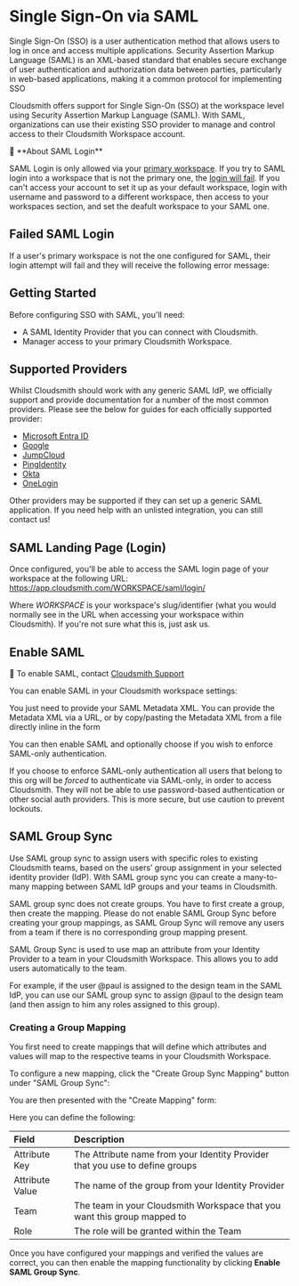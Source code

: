 
# Single Sign-On via SAML

Single Sign-On (SSO) is a user authentication method that allows users to log in once and access multiple applications. Security Assertion Markup Language (SAML) is an XML-based standard that enables secure exchange of user authentication and authorization data between parties, particularly in web-based applications, making it a common protocol for implementing SSO

Cloudsmith offers support for Single Sign-On (SSO) at the workspace level using Security Assertion Markup Language (SAML). With SAML, organizations can use their existing SSO provider to manage and control access to their Cloudsmith Workspace account.

<Note>
📘 **About SAML Login**

SAML Login is only allowed via your [primary workspace](/workspaces#primary-workspace). If you try to SAML login into a workspace that is not the primary one, the [login will fail](#failed-saml-login). If you can't access your account to set it up as your default workspace, login with username and password to a different workspace, then access to your workspaces section, and set the deafult workspace to your SAML one. 
</Note>

## Failed SAML Login

If a user's primary workspace is not the one configured for SAML, their login attempt will fail and they will receive the following error message:

<BlockImage src={SAMLnotDefaultWorkspace} alt=""></BlockImage>

## Getting Started

Before configuring SSO with SAML, you'll need:

- A SAML Identity Provider that you can connect with Cloudsmith.
- Manager access to your primary Cloudsmith Workspace.

## Supported Providers

Whilst Cloudsmith should work with any generic SAML IdP, we officially support and provide documentation for a number of the most common providers. Please see the below for guides for each officially supported provider:

- [Microsoft Entra ID](/authentication/single-sign-on-with-entra-id)
- [Google](/authentication/single-sign-on-with-google-g-suite) 
- [JumpCloud](/authentication/single-sign-on-with-jumpcloud) 
- [PingIdentity](/authentication/single-sign-on-with-pingidentity)
- [Okta](/authentication/single-sign-on-with-okta)
- [OneLogin](/authentication/single-sign-on-with-onelogin)

Other providers may be supported if they can set up a generic SAML application. If you need help with an unlisted integration, you can still contact us!

## SAML Landing Page (Login)

Once configured, you'll be able to access the SAML login page of your workspace at the following URL:  https://app.cloudsmith.com/WORKSPACE/saml/login/

Where _WORKSPACE_ is your workspace's slug/identifier (what you would normally see in the URL when accessing your workspace within Cloudsmith). If you're not sure what this is, just ask us.

## Enable SAML

<Note>📘 To enable SAML, contact [Cloudsmith Support](https://cloudsmith.com/company/contact-us)</Note>

You can enable SAML in your Cloudsmith workspace settings:

<BlockImage src={img_Saml_setup} alt="SAML Authentication Setup"></BlockImage>

You just need to provide your SAML Metadata XML.  You can provide the Metadata XML via a URL, or by copy/pasting the Metadata XML from a file directly inline in the form   

You can then enable SAML and optionally choose if you wish to enforce SAML-only authentication. 

If you choose to enforce SAML-only authentication all users that belong to this org will be _forced_ to authenticate via SAML-only, in order to access Cloudsmith. They will not be able to use password-based authentication or other social auth providers. This is more secure, but use caution to prevent lockouts.

## SAML Group Sync

Use SAML group sync to assign users with specific roles to existing Cloudsmith teams, based on the users’ group assignment in your selected identity provider (IdP). With SAML group sync you can create a many-to-many mapping between SAML IdP groups and your teams in Cloudsmith.

<Note variant="note">
  SAML group sync does not create groups. You have to first create a group, then create the mapping.
  Please do not enable SAML Group Sync before creating your group mappings, as SAML Group Sync will remove any users from a team if there is no corresponding group mapping present.
</Note>

SAML Group Sync is used to use map an attribute from your Identity Provider to a team in your Cloudsmith Workspace. This allows you to add users automatically to the team.

For example, if the user @paul is assigned to the design team in the SAML IdP, you can use our SAML group sync to assign @paul to the design team (and then assign to him any roles assigned to this group).

### Creating a Group Mapping

You first need to create mappings that will define which attributes and values will map to the respective teams in your Cloudsmith Workspace. 

To configure a new mapping, click the "Create Group Sync Mapping" button under "SAML Group Sync": 

<BlockImage src={img_SAML_Group_Sync_Create} alt="Create Group Sync Mapping Button"></BlockImage>

You are then presented with the "Create Mapping" form:

<BlockImage src={img_create_mapping_form} alt="Create Mapping Form"></BlockImage>

Here you can define the following: 

| Field           | Description                                                                  |
| :-------------- | :--------------------------------------------------------------------------- |
| Attribute Key   | The Attribute name from your Identity Provider that you use to define groups |
| Attribute Value | The name of the group from your Identity Provider                            |
| Team            | The team in your Cloudsmith Workspace that you want this group mapped to  |
| Role            | The role will be granted within the Team                                     |

Once you have configured your mappings and verified the values are correct, you can then enable the mapping functionality by clicking **Enable SAML Group Sync**.